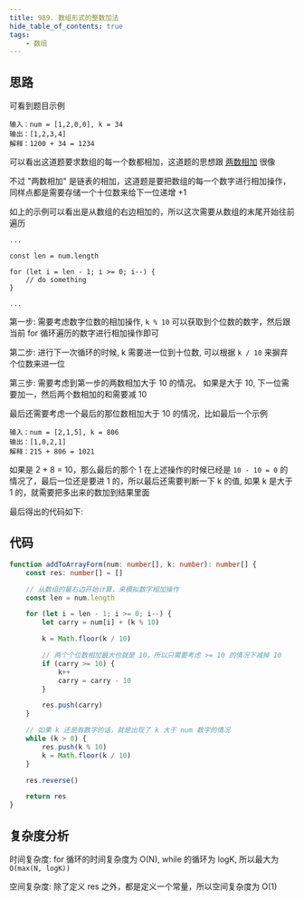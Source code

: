 ```yaml
---
title: 989. 数组形式的整数加法
hide_table_of_contents: true
tags:
    - 数组
---
```



## 思路

可看到题目示例

```
输入：num = [1,2,0,0], k = 34
输出：[1,2,3,4]
解释：1200 + 34 = 1234
```

可以看出这道题要求数组的每一个数都相加，这道题的思想跟 [两数相加](https://leetcode.cn/problems/add-two-numbers/) 很像

不过 "两数相加" 是链表的相加，这道题是要把数组的每一个数字进行相加操作，同样点都是需要存储一个十位数来给下一位递增 +1

如上的示例可以看出是从数组的右边相加的，所以这次需要从数组的末尾开始往前遍历

```
...

const len = num.length

for (let i = len - 1; i >= 0; i--) {
    // do something
}

...
```

第一步: 需要考虑数字位数的相加操作, `k % 10` 可以获取到个位数的数字，然后跟当前 for 循环遍历的数字进行相加操作即可

第二步: 进行下一次循环的时候, k 需要进一位到十位数, 可以根据 `k / 10` 来摒弃个位数来进一位

第三步: 需要考虑到第一步的两数相加大于 10 的情况。 如果是大于 10, 下一位需要加一，然后两个数相加的和需要减 10

最后还需要考虑一个最后的那位数相加大于 10 的情况，比如最后一个示例

```
输入：num = [2,1,5], k = 806
输出：[1,0,2,1]
解释：215 + 806 = 1021
```

如果是 2 + 8 = 10，那么最后的那个 1 在上述操作的时候已经是 `10 - 10 = 0` 的情况了，最后一位还是要进 1 的，所以最后还需要判断一下 k 的值, 如果 k 是大于 1 的，就需要把多出来的数加到结果里面

最后得出的代码如下:

## 代码

```ts
function addToArrayForm(num: number[], k: number): number[] {
    const res: number[] = []

    // 从数组的最右边开始计算，来模拟数字相加操作
    const len = num.length

    for (let i = len - 1; i >= 0; i--) {
        let carry = num[i] + (k % 10)

        k = Math.floor(k / 10)

        // 两个个位数相加最大也就是 10，所以只需要考虑 >= 10 的情况下减掉 10
        if (carry >= 10) {
            k++
            carry = carry - 10
        }

        res.push(carry)
    }

    // 如果 k 还是有数字的话，就是出现了 k 大于 num 数字的情况
    while (k > 0) {
        res.push(k % 10)
        k = Math.floor(k / 10)
    }

    res.reverse()

    return res
}
```

## 复杂度分析

时间复杂度: for 循环的时间复杂度为 O(N), while 的循环为 logK, 所以最大为 `O(max(N, logK))`

空间复杂度: 除了定义 res 之外，都是定义一个常量，所以空间复杂度为 O(1)
